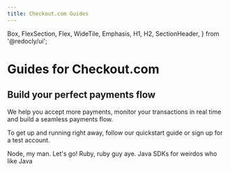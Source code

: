 ```yaml
---
title: Checkout.com Guides
---
```


  Box,
  FlexSection,
  Flex,
  WideTile,
  Emphasis,
  H1,
  H2,
  SectionHeader,
} from '@redocly/ui';

<H1>Guides for Checkout.com</H1>
<H2>Build your perfect payments flow</H2>
We help you accept more payments, monitor your transactions in real time and build a seamless payments flow.

To get up and running right away, follow our quickstart guide or sign up for a test account.

<Box my={25}>  
  <div style={{display: 'grid', gridTemplateColumns: '1fr 1fr', gap: '48px'}}>
    <Card to="developer-portal/sdk/node-sdk/getting-started.mdx" title="Node">
     Node, my man. Let's go!
    </Card>
    <Card to="developer-portal/sdk/ruby-sdk/getting-started.mdx"  title="Ruby">
      Ruby, ruby guy aye. 
    </Card>
    <Card to="developer-portal/sdk/java-sdk/getting-started.mdx" title="Java">
      Java SDKs for weirdos who like Java
    </Card>
  </div>
</Box>

